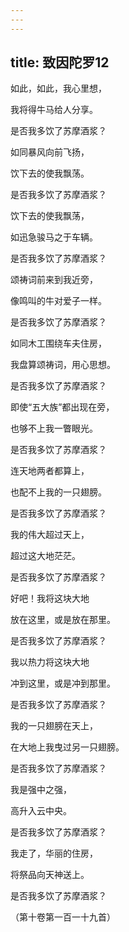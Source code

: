 ```yaml
---
---
---
```

title: 致因陀罗12
---




如此，如此，我心里想，

我将得牛马给人分享。

是否我多饮了苏摩酒浆？

如同暴风向前飞扬，

饮下去的使我飘荡。

是否我多饮了苏摩酒浆？

饮下去的使我飘荡，

如迅急骏马之于车辆。

是否我多饮了苏摩酒浆？

颂祷词前来到我近旁，

像鸣叫的牛对爱子一样。

是否我多饮了苏摩酒浆？

如同木工围绕车夫住房，

我盘算颂祷词，用心思想。

是否我多饮了苏摩酒浆？

即使“五大族”都出现在旁，

也够不上我一瞥眼光。

是否我多饮了苏摩酒浆？

连天地两者都算上，

也配不上我的一只翅膀。

是否我多饮了苏摩酒浆？

我的伟大超过天上，

超过这大地茫茫。

是否我多饮了苏摩酒浆？

好吧！我将这块大地

放在这里，或是放在那里。

是否我多饮了苏摩酒浆？

我以热力将这块大地

冲到这里，或是冲到那里。

是否我多饮了苏摩酒浆？

我的一只翅膀在天上，

在大地上我曳过另一只翅膀。

是否我多饮了苏摩酒浆？

我是强中之强，

高升入云中央。

是否我多饮了苏摩酒浆？

我走了，华丽的住房，

将祭品向天神送上。

是否我多饮了苏摩酒浆？

（第十卷第一百一十九首）